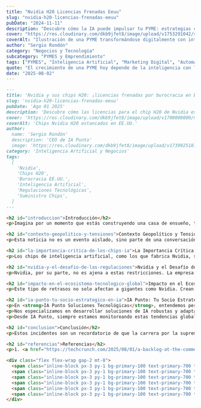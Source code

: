 ```yaml
---
title: "Nvidia H20 Licencias Frenadas Eeuu"
slug: "nvidia-h20-licencias-frenadas-eeuu"
pubDate: "2024-11-11"
description: "Descubre cómo la IA puede impulsar tu PYME: estrategias concretas de marketing, automatización y datos para aumentar ventas."
cover: "https://res.cloudinary.com/dkb9jfet8/image/upload/v1753291042/small-business_kk56r6.jpg"
coverAlt: "Ilustración de una PYME transformándose digitalmente con inteligencia artificial."
author: "Sergio Rondón"
category: "Negocios y Tecnología"
subcategory: "PYMES y Emprendimiento"
tags: ["PYMES", "Inteligencia Artificial", "Marketing Digital", "Automatización", "Ventas"]
quote: "El crecimiento de una PYME hoy depende de la inteligencia con la que se aplican datos, IA y estrategia. — Sergio Rondón"
date: "2025-08-02"
---
```



```markdown
---
title: 'Nvidia y sus chips H20: ¡licencias frenadas por burocracia en EE.UU.!'
slug: 'nvidia-h20-licencias-frenadas-eeuu'
pubDate: 'Ago 01 2025'
description: 'Descubre cómo las licencias para el chip H20 de Nvidia están estancadas por burocracia en EE.UU., frenando la innovación en IA y generando tensiones entre empresas tecnológicas y gobiernos.'
cover: 'https://res.cloudinary.com/dkb9jfet8/image/upload/v1700000000/nvidia-h20-chips_placeholder.jpg' 
coverAlt: 'Chips Nvidia H20 estancados en EE.UU.'
author:
  name: 'Sergio Rondón'
  description: 'CEO de IA Punto'
  image: 'https://res.cloudinary.com/dkb9jfet8/image/upload/v1739925181/sergio_gdcaeh.png'
category: 'Inteligencia Artificial y Negocios'
tags:
  [
    'Nvidia',
    'Chips H20',
    'Burocracia EE.UU.',
    'Inteligencia Artificial',
    'Regulaciones Tecnológicas',
    'Suministro Chips',
  ]
---

<h2 id="introduccion">Introducción</h2>
<p>Imagina por un momento que estás construyendo una casa de ensueño, tienes los planos listos, los materiales elegidos, pero de repente, el suministro de un componente clave se detiene en la aduana. Algo similar está ocurriendo en el vertiginoso mundo de la inteligencia artificial y los chips de alta tecnología, específicamente con las licencias para el chip <strong>H20 de Nvidia</strong>, que al parecer, están estancadas debido a un cuello de botella en el Departamento de Comercio de Estados Unidos.</p>

<h2 id="contexto-geopolitico-y-tensiones">Contexto Geopolítico y Tensiones</h2>
<p>Esta noticia no es un evento aislado, sino parte de una conversación mucho más amplia y compleja que se ha estado desarrollando a nivel global. Hace menos de una semana, expertos en seguridad nacional habían instado a la administración a reconsiderar su decisión de permitir que Nvidia exportara sus chips H20 a China. Esto subraya la tensión constante entre el deseo de las empresas tecnológicas de innovar y expandirse, y las preocupaciones de los gobiernos sobre la seguridad nacional y la ventaja tecnológica.</p>

<h2 id="la-importancia-critica-de-los-chips-ia">La Importancia Crítica de los Chips de IA</h2>
<p>Los chips de inteligencia artificial, como los que fabrica Nvidia, son el motor que impulsa la revolución de la IA. Son componentes esenciales para todo, desde modelos de lenguaje avanzados hasta sistemas de conducción autónoma y análisis de datos masivos. La demanda de estos chips es inmensa y sigue creciendo a un ritmo exponencial. Por ello, cualquier interrupción en su suministro o en la aprobación de sus licencias tiene repercusiones significativas en toda la cadena de valor tecnológica y en el ritmo de la innovación.</p>

<h2 id="nvidia-y-el-desafio-de-las-regulaciones">Nvidia y el Desafío de las Regulaciones</h2>
<p>Nvidia, por su parte, no es ajena a estas restricciones. La empresa ha estado trabajando activamente para diseñar versiones de sus chips que cumplan con las regulaciones de exportación, buscando un equilibrio entre su capacidad de operar en mercados clave y el cumplimiento de las normativas gubernamentales. El chip H20 es precisamente uno de esos esfuerzos, diseñado para adaptarse a las restricciones impuestas, pero aun así, parece que se encuentra con un muro de burocracia.</p>

<h2 id="impacto-en-el-ecosistema-tecnologico-global">Impacto en el Ecosistema Tecnológico Global</h2>
<p>Este tipo de retrasos no solo afectan a gigantes como Nvidia. Crean ondas en todo el ecosistema tecnológico. Las empresas que dependen de estos chips para desarrollar y desplegar sus soluciones de IA pueden ver sus planes demorados, sus costos aumentados y su capacidad de competir en el mercado global, comprometida. La innovación, que es la savia del progreso tecnológico, puede verse ralentizada.</p>

<h2 id="ia-punto-tu-socio-estrategico-en-ia">IA Punto: Tu Socio Estratégico en IA</h2>
<p>En <strong>IA Punto Soluciones Tecnológicas</strong>, entendemos perfectamente la importancia de contar con las herramientas adecuadas para impulsar tus proyectos de inteligencia artificial. Aunque no podemos controlar los vaivenes de la política global o los retrasos en las licencias de chips, sí podemos ayudarte a navegar este complejo panorama. Nuestra misión en IA Punto es asegurar que tu negocio pueda aprovechar el poder de la inteligencia artificial, sin importar los desafíos externos.</p>
<p>Nos especializamos en desarrollar soluciones de IA robustas y adaptables, que no siempre dependen exclusivamente del último y más potente hardware disponible en el mercado. A menudo, la clave del éxito radica en una estrategia de IA bien pensada, en la optimización del software y en el aprovechamiento inteligente de los recursos existentes. En IA Punto, te ayudamos a diseñar arquitecturas de IA eficientes, a implementar modelos avanzados y a integrar la inteligencia artificial en tus operaciones de manera fluida, asegurando que tu negocio siga siendo competitivo y ágil.</p>
<p>Desde IA Punto, siempre estamos monitoreando estas tendencias globales porque sabemos que tienen un impacto directo en cómo las empresas abordan sus estrategias tecnológicas. Nos anticipamos a los cambios para poder ofrecerte las mejores soluciones y asesoramiento, permitiéndote concentrarte en lo que mejor sabes hacer: hacer crecer tu negocio. En un mundo donde la disponibilidad de hardware de vanguardia puede ser incierta, contar con un socio estratégico que entienda la optimización y la adaptabilidad es más importante que nunca.</p>

<h2 id="conclusion">Conclusión</h2>
<p>Estos incidentes son un recordatorio de que la carrera por la supremacía en inteligencia artificial no es solo una cuestión de desarrollo tecnológico, sino también de geopolítica, regulaciones y burocracia. Para las empresas que buscan liderar en el espacio de la IA, es crucial tener una visión clara y socios que puedan ayudarles a superar los obstáculos inesperados. En <strong>IA Punto</strong>, estamos aquí para ser ese socio, ayudándote a construir soluciones de IA que no solo sean potentes, sino también resilientes frente a los desafíos del mundo real.</p>

<h2 id="referencias">Referencias</h2>
<p>1. <a href="https://techcrunch.com/2025/08/01/a-backlog-at-the-commerce-department-is-reportedly-stalling-nvidiass-h20-chip-licenses/" target="_blank" rel="noopener noreferrer">TechCrunch: Backlog en el Departamento de Comercio de EE.UU. estanca licencias de chips H20 de Nvidia</a></p>

<div class="flex flex-wrap gap-2 mt-8">
  <span class="inline-block px-3 py-1 bg-primary-100 text-primary-700 text-xs font-semibold rounded-full shadow-sm">Nvidia</span>
  <span class="inline-block px-3 py-1 bg-primary-100 text-primary-700 text-xs font-semibold rounded-full shadow-sm">Chips H20</span>
  <span class="inline-block px-3 py-1 bg-primary-100 text-primary-700 text-xs font-semibold rounded-full shadow-sm">Burocracia EE.UU.</span>
  <span class="inline-block px-3 py-1 bg-primary-100 text-primary-700 text-xs font-semibold rounded-full shadow-sm">Inteligencia Artificial</span>
  <span class="inline-block px-3 py-1 bg-primary-100 text-primary-700 text-xs font-semibold rounded-full shadow-sm">Regulaciones Tecnológicas</span>
  <span class="inline-block px-3 py-1 bg-primary-100 text-primary-700 text-xs font-semibold rounded-full shadow-sm">Suministro Chips</span>
</div>
```
